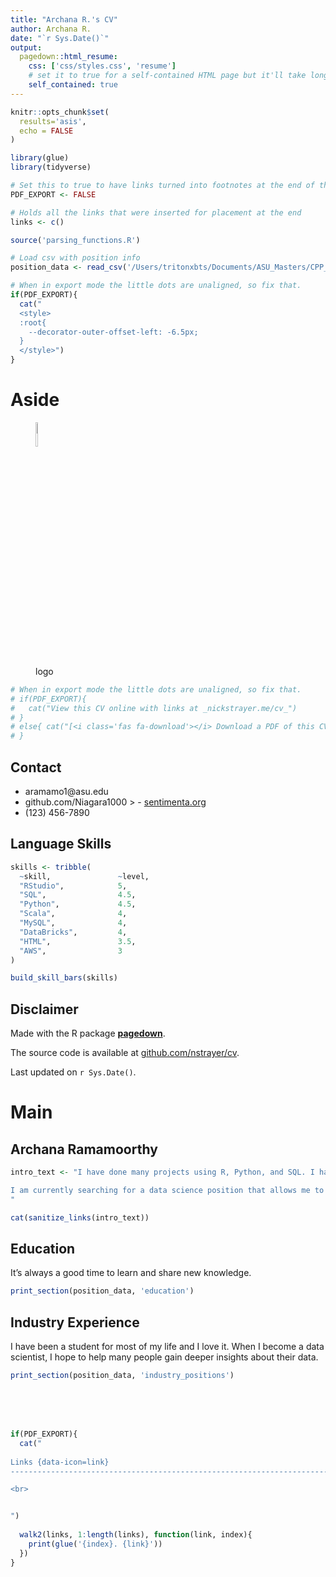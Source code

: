 ```yaml
---
title: "Archana R.'s CV"
author: Archana R.
date: "`r Sys.Date()`"
output:
  pagedown::html_resume:
    css: ['css/styles.css', 'resume']
    # set it to true for a self-contained HTML page but it'll take longer to render
    self_contained: true
---
```


```r
knitr::opts_chunk$set(
  results='asis', 
  echo = FALSE
)

library(glue)
library(tidyverse)

# Set this to true to have links turned into footnotes at the end of the document
PDF_EXPORT <- FALSE

# Holds all the links that were inserted for placement at the end
links <- c()

source('parsing_functions.R')

# Load csv with position info
position_data <- read_csv('/Users/tritonxbts/Documents/ASU_Masters/CPP_527_Fall_A/GitHub/cv2/CV/positionsUpdated.csv')
```


```r
# When in export mode the little dots are unaligned, so fix that. 
if(PDF_EXPORT){
  cat("
  <style>
  :root{
    --decorator-outer-offset-left: -6.5px;
  }
  </style>")
}
```


Aside
================================================================================


![logo](/Users/tritonxbts/Documents/ASU_Masters/CPP_527_Fall_A/mochi-77c69d.jpg){width=10%, height=10%}

```r
# When in export mode the little dots are unaligned, so fix that. 
# if(PDF_EXPORT){
#   cat("View this CV online with links at _nickstrayer.me/cv_")
# } 
# else{ cat("[<i class='fas fa-download'></i> Download a PDF of this CV](https://github.com/nstrayer/cv/raw/master/strayer_cv.pdf)")
# }
```

Contact {#contact}
--------------------------------------------------------------------------------


- <i class="fa fa-envelope"></i> aramamo1@asu.edu
- <i class="fa fa-github"></i> github.com/Niagara1000
> - <i class="fa fa-link"></i> [sentimenta.org](http://sentimenta.org)
- <i class="fa fa-phone"></i> (123) 456-7890



Language Skills {#skills}
--------------------------------------------------------------------------------

```r
skills <- tribble(
  ~skill,               ~level,
  "RStudio",            5,
  "SQL",                4.5,
  "Python",             4.5,
  "Scala",              4,
  "MySQL",              4,
  "DataBricks",         4,
  "HTML",               3.5,
  "AWS",                3
)

build_skill_bars(skills)
```





Disclaimer {#disclaimer}
--------------------------------------------------------------------------------

Made with the R package [**pagedown**](https://github.com/rstudio/pagedown). 

The source code is available at [github.com/nstrayer/cv](https://github.com/nstrayer/cv).

Last updated on `r Sys.Date()`.




Main
================================================================================

Archana Ramamoorthy {#title}
--------------------------------------------------------------------------------


```r
intro_text <- "I have done many projects using R, Python, and SQL. I have also created my own [GitHub Page](niagara1000.github.io).

I am currently searching for a data science position that allows me to perform data visualization and ML to help people explore and deeply understand their data. 
"

cat(sanitize_links(intro_text))
```



Education {data-icon=graduation-cap data-concise=true}
--------------------------------------------------------------------------------

::: aside
It's always a good time to learn and share new knowledge. 
:::

```r
print_section(position_data, 'education')
```



Industry Experience {data-icon=suitcase}
--------------------------------------------------------------------------------

::: aside
I have been a student for most of my life and I love it. When I become a data scientist, I hope to help many people gain deeper insights about their data. 
:::

```r
print_section(position_data, 'industry_positions')
```

<br>
<br>
<br>



```r
if(PDF_EXPORT){
  cat("
  
Links {data-icon=link}
--------------------------------------------------------------------------------

<br>


")
  
  walk2(links, 1:length(links), function(link, index){
    print(glue('{index}. {link}'))
  })
}
```


